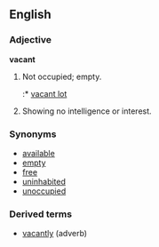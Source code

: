 ==English==
===Adjective===
'''vacant'''
#Not occupied; empty.
#:* [[vacant lot]]
#Showing no intelligence or interest.

===Synonyms===
*[[available]]
*[[empty]]
*[[free]]
*[[uninhabited]]
*[[unoccupied]]
===Derived terms===
*[[vacantly]] (adverb)